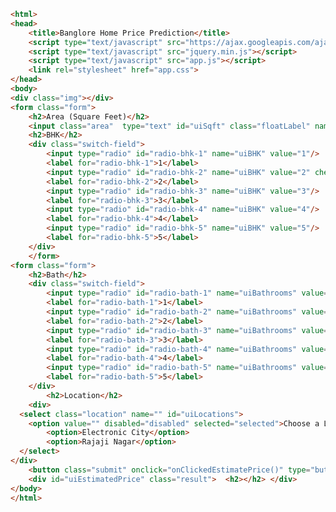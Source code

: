 ```html

<html>
<head>
    <title>Banglore Home Price Prediction</title>
    <script type="text/javascript" src="https://ajax.googleapis.com/ajax/libs/jquery/3.4.1/jquery.min.js"></script>
	<script type="text/javascript" src="jquery.min.js"></script>
    <script type="text/javascript" src="app.js"></script>
	<link rel="stylesheet" href="app.css">
</head>
<body>
<div class="img"></div>
<form class="form">
	<h2>Area (Square Feet)</h2>
    <input class="area"  type="text" id="uiSqft" class="floatLabel" name="Squareft" value="1000">
	<h2>BHK</h2>
	<div class="switch-field">
		<input type="radio" id="radio-bhk-1" name="uiBHK" value="1"/>
		<label for="radio-bhk-1">1</label>
		<input type="radio" id="radio-bhk-2" name="uiBHK" value="2" checked/>
		<label for="radio-bhk-2">2</label>
		<input type="radio" id="radio-bhk-3" name="uiBHK" value="3"/>
		<label for="radio-bhk-3">3</label>
		<input type="radio" id="radio-bhk-4" name="uiBHK" value="4"/>
		<label for="radio-bhk-4">4</label>
		<input type="radio" id="radio-bhk-5" name="uiBHK" value="5"/>
		<label for="radio-bhk-5">5</label>
	</div>
	</form>
<form class="form">
	<h2>Bath</h2>
	<div class="switch-field">
		<input type="radio" id="radio-bath-1" name="uiBathrooms" value="1"/>
		<label for="radio-bath-1">1</label>
		<input type="radio" id="radio-bath-2" name="uiBathrooms" value="2" checked/>
		<label for="radio-bath-2">2</label>
		<input type="radio" id="radio-bath-3" name="uiBathrooms" value="3"/>
		<label for="radio-bath-3">3</label>
		<input type="radio" id="radio-bath-4" name="uiBathrooms" value="4"/>
		<label for="radio-bath-4">4</label>
		<input type="radio" id="radio-bath-5" name="uiBathrooms" value="5"/>
		<label for="radio-bath-5">5</label>
	</div>
		<h2>Location</h2>
	<div>
  <select class="location" name="" id="uiLocations">
    <option value="" disabled="disabled" selected="selected">Choose a Location</option>
		<option>Electronic City</option>
        <option>Rajaji Nagar</option>
  </select>
</div>
	<button class="submit" onclick="onClickedEstimatePrice()" type="button">Estimate Price</button>
	<div id="uiEstimatedPrice" class="result">	<h2></h2> </div>
</body>
</html>

```

